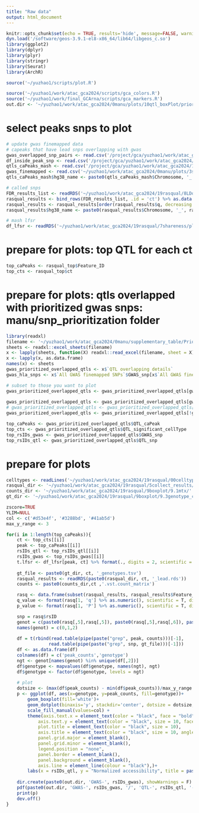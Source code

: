 ```yaml
---
title: "Raw data"
output: html_document
---
```


```r
knitr::opts_chunk$set(echo = TRUE, results='hide', message=FALSE, warning=FALSE, fig.height = 5, fig.width = 5)
dyn.load('/software/geos-3.9.1-el8-x86_64/lib64/libgeos_c.so')
library(ggplot2)
library(dplyr)
library(plyr)
library(stringr)
library(Seurat)
library(ArchR)

source('~/yuzhao1/scripts/plot.R')
```

```r
source('~/yuzhao1/work/atac_gca2024/scripts/gca_colors.R')
source('~/yuzhao1/work/final_GCArna/scripts/gca_markers.R')
out.dir <- '~/yuzhao1/work/atac_gca2024/0manu/plots/10qtl_boxPlot/prioritized_snps/'
```

####################################################################
# select peaks snps to plot 

```r
# update gwas finemapped data
# capeaks that have lead snps overlapping with gwas
gwas_overlapped_snp_pairs <- read.csv('/project/gca/yuzhao1/work/atac_gca2024/19rasqual/8LDoverlap/8.3qtls_gwas_overlap/gwas_caQTL_mash_LD08.csv', row.names = 1)
df_inside_peak_snp <- read.csv('/project/gca/yuzhao1/work/atac_gca2024/19rasqual/8LDoverlap/8.4qtls_peakset_overlap/caQTL_leadsnp_within_caPeak.csv', row.names = 1)
qtls_caPeaks_mash <- read.csv('/project/gca/yuzhao1/work/atac_gca2024/19rasqual/8LDoverlap/caQTL/qtls_caPeaks_df_mash.csv', row.names = 1)
gwas_finemapped <- read.csv('~/yuzhao1/work/atac_gca2024/0manu/plots/3snps_susie_L10/gwas_finemapped_processed.csv', row.names = 1)
qtls_caPeaks_mash$hg38_name <- paste0(qtls_caPeaks_mash$Chromosome, '_', qtls_caPeaks_mash$SNP_position, '_', qtls_caPeaks_mash$SNP_position)

# called snps
FDR_results_list <- readRDS('~/yuzhao1/work/atac_gca2024/19rasqual/8LDoverlap/caQTL/FDR_results_list.rds')
rasqual_results <- bind_rows(FDR_results_list, .id = 'ct') %>% as.data.frame()
rasqual_results <- rasqual_results[order(rasqual_results$q, decreasing = F),]
rasqual_results$hg38_name <- paste0(rasqual_results$Chromosome, '_', rasqual_results$SNP_position, '_', rasqual_results$SNP_position)

# mash lfsr
df_lfsr <- readRDS('~/yuzhao1/work/atac_gca2024/19rasqual/7shareness/plots/7.2/df_lfsr.rds')
```

####################################################################
# prepare for plots: top QTL for each ct

```r
top_caPeaks <- rasqual_top$Feature_ID
top_cts <- rasqual_top$ct
```

####################################################################
# prepare for plots: qtls overlapped with prioritized gwas snps: manu/snp_prioritization folder

```r
library(readxl)    
filename <- '~/yuzhao1/work/atac_gca2024/0manu/supplementary_table/Prioritization of GWAS finemapped SNPs.xlsx'
sheets <- readxl::excel_sheets(filename)
x <- lapply(sheets, function(X) readxl::read_excel(filename, sheet = X))
x <- lapply(x, as.data.frame)
names(x) <- sheets
gwas_prioritized_overlapped_qtls <- x$`QTL overlapping details`
gwas_hla_snps <- x$`All GWAS finemapped SNPs`$GWAS_snp[x$`All GWAS finemapped SNPs`$Affected_by_HLA == 'Yes']
```

```r
# subset to those you want to plot
gwas_prioritized_overlapped_qtls <- gwas_prioritized_overlapped_qtls[gwas_prioritized_overlapped_qtls$QTL_caPeak_overlapped_abcPeak_ABCmaxGene!='' | 
                                                                         gwas_prioritized_overlapped_qtls$`QTL_caPeak_co-active_gene`!='',]
gwas_prioritized_overlapped_qtls <- gwas_prioritized_overlapped_qtls[gwas_prioritized_overlapped_qtls$finemap_susie_pip >= 0.1,]
# gwas_prioritized_overlapped_qtls <- gwas_prioritized_overlapped_qtls[gwas_prioritized_overlapped_qtls$QTL_snp_in_caPeak=='Yes',]
gwas_prioritized_overlapped_qtls <- gwas_prioritized_overlapped_qtls[!gwas_prioritized_overlapped_qtls$GWAS_snp %in% gwas_hla_snps, ]

top_caPeaks <- gwas_prioritized_overlapped_qtls$QTL_caPeak
top_cts <- gwas_prioritized_overlapped_qtls$QTL_significant_cellType
top_rsIDs_gwas <- gwas_prioritized_overlapped_qtls$GWAS_snp
top_rsIDs_qtl <- gwas_prioritized_overlapped_qtls$QTL_snp
```



####################################################################
# prepare for plots
```r
celltypes <- readLines('~/yuzhao1/work/atac_gca2024/19rasqual/00celltypes_filtered.txt')
rasqual_dir <- '~/yuzhao1/work/atac_gca2024/19rasqual/5collect_results/5results/allPeaks_noDiseaseCo/'
counts_dir <- '~/yuzhao1/work/atac_gca2024/19rasqual/9boxplot/9.1mtx/'
gt_dir <- '~/yuzhao1/work/atac_gca2024/19rasqual/9boxplot/9.3genotype_clean/'
```

```r
zscore=TRUE
YLIM=NULL
col <- c('#d53e4f', '#3288bd', '#41ab5d')
max_y_range <- 3

for(i in 1:length(top_caPeaks)){
    ct <- top_cts[[i]]
    peak <- top_caPeaks[[i]]
    rsIDs_qtl <- top_rsIDs_qtl[[i]]
    rsIDs_gwas <- top_rsIDs_gwas[[i]]
    t.lfsr <- df_lfsr[peak, ct] %>% format(., digits = 2, scientific = T)
    
    gt_file <- paste0(gt_dir, ct, '_genotypes.tsv')
    rasqual_results <- readRDS(paste0(rasqual_dir, ct, '_lead.rds'))
    counts <- paste0(counts_dir,ct ,'.vst.count_matrix')

    rasq <- data.frame(subset(rasqual_results, rasqual_results$Feature_ID == peak))
    q_value <- format(rasq[1, 'q'] %>% as.numeric(), scientific = T, digits = 2)
    p_value <- format(rasq[1, 'P'] %>% as.numeric(), scientific = T, digits = 2)

    snp = rasq$rsID
    genot = c(paste0(rasq[,5],rasq[,5]), paste0(rasq[,5],rasq[,6]), paste0(rasq[,6],rasq[,6]))
    names(genot) = c(0,1,2)
    
    df = t(rbind(read.table(pipe(paste("grep", peak, counts)))[-1],
                read.table(pipe(paste("grep", snp, gt_file)))[-1]))
    df <- as.data.frame(df)
    colnames(df) = c('peak_counts','genotype')
    ngt <- genot[names(genot) %in% unique(df[,2])]
    df$genotype <- mapvalues(df$genotype, names(ngt), ngt)
    df$genotype <- factor(df$genotype, levels = ngt)
    
    # plot
    dotsize <- (max(df$peak_counts) - min(df$peak_counts))/max_y_range
    p <- ggplot(df, aes(x=genotype, y=peak_counts, fill=genotype))+
        geom_boxplot(fill='white')+
        geom_dotplot(binaxis='y', stackdir='center', dotsize = dotsize, binwidth = 0.1)+
        scale_fill_manual(values=col) +
        theme(axis.text.x = element_text(color = "black", face = "bold", size = 10,),
            axis.text.y = element_text(color = "black", size = 10, face = "bold"),
            plot.title = element_text(color = "black", size = 10),
            axis.title = element_text(color = "black", size = 10, angle = 0, face = "bold"),
            panel.grid.major = element_blank(),
            panel.grid.minor = element_blank(),        
            legend.position = "none",
            panel.border = element_blank(),
            panel.background = element_blank(),
            axis.line = element_line(colour = "black"),)+
        labs(x = rsIDs_qtl, y = "Normalized accessibility", title = paste0('q=', q_value, ', P=', p_value, ', lfsr=', t.lfsr))
    
    dir.create(paste0(out.dir, 'GWAS-', rsIDs_gwas), showWarnings = F)    
    pdf(paste0(out.dir, 'GWAS-', rsIDs_gwas, '/', 'QTL-', rsIDs_qtl, '-', ct, '-', snp, '-', peak, '.pdf'), width = 4, height = 4)
    print(p)
    dev.off()
}

```


















